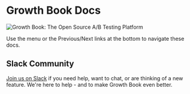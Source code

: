# Growth Book Docs

![Growth Book: The Open Source A/B Testing Platform](/images/hero.png)

Use the menu or the Previous/Next links at the bottom to navigate these docs.

## Slack Community

[Join us on Slack](https://join.slack.com/t/growthbookusers/shared_invite/zt-oiq9s1qd-dHHvw4xjpnoRV1QQrq6vUg) if you need help, want to chat, or are thinking of a new feature. We're here to help - and to make Growth Book even better.
